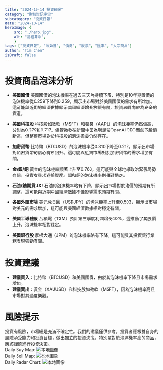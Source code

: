 ```yaml
---
title: "2024-10-14 投資日報"
category: "財經資訊宇宙"
subcategory: "投資日報"
date: "2024-10-14"
heroImage: {
    src: "./hero.jpg",
    alt: "易經算命",
    }
tags: ["投資日報", "照妖鏡", "債券", "股票", "匯率", "大宗商品"]
author: "Tim Chen"
isDraft: false
---
```

# 投資商品泡沫分析

- **美國國債**
  美國國債的泡沫機率在過去三天內持續下降，特別是10年期國債的泡沫機率從0.259下降到0.259，顯示出市場對於美國國債的需求有所增加。這可能與近期的經濟數據顯示美國經濟增長放緩有關，投資者轉向較為安全的資產。

- **美國科技股**
  科技股如微軟（MSFT）和蘋果（AAPL）的泡沫機率仍然偏高，分別為0.379和0.717。儘管微軟在新聞中因為聘請前OpenAI CEO而創下股價新高，但整體市場對於科技股的泡沫擔憂仍然存在。

- **加密貨幣**
  比特幣（BTCUSD）的泡沫機率從0.310下降至0.212，顯示出市場對加密貨幣的信心有所回升。這可能與近期市場對於加密貨幣的需求增加有關。

- **金/銀/銅**
  黃金的泡沫機率顯著上升至0.763，這可能與全球地緣政治緊張局勢有關，投資者尋求避險資產。銀和銅的泡沫機率則相對穩定。

- **石油/鈾期貨UX!**
  石油的泡沫機率略有下降，顯示出市場對於油價的預期有所調整，這可能與近期中國經濟數據不佳影響需求預期有關。

- **各國外匯市場**
  美元兌日圓（USDJPY）的泡沫機率上升至0.503，顯示出市場對美元的需求增加，這可能與美國經濟數據相對穩定有關。

- **美國半導體股**
  台積電（TSM）預計第三季度利潤增長40%，這推動了其股價上升，泡沫機率相對穩定。

- **美國銀行股**
  摩根大通（JPM）的泡沫機率略有下降，這可能與其投資銀行業務表現強勁有關。

# 投資建議

- **建議買入**：比特幣（BTCUSD）和美國國債，由於其泡沫機率下降且市場需求增加。
- **建議賣出**：黃金（XAUUSD）和科技股如微軟（MSFT），因為泡沫機率高且市場對其過度樂觀。

# 風險提示

投資有風險，市場總是充滿不確定性。我們的建議僅供參考，投資者應根據自身的風險承受能力和投資目標，做出獨立的投資決策。特別是對於泡沫機率高的商品，應該謹慎進行投資決策。
<br />
Daily Buy Map:
![本地圖像](./buyMap.svg)
<br />
Daily Sell Map:
![本地圖像](./sellMap.svg)
<br />
Daily Radar Chart:
![本地圖像](./radar.svg)
<br />
